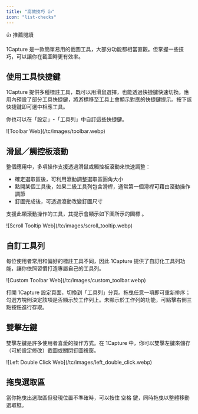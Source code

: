 ```yaml
---
title: "高效技巧 👍"
icon: "list-checks"
---
```

  
<Tip>
👍 推薦閱讀
</Tip>
  
1Capture 是一款簡單易用的截圖工具，大部分功能都相當直觀。但掌握一些技巧，可以讓你在截圖時更有效率。
  
## 使用工具快捷鍵
  
1Capture 提供多種標註工具，既可以用滑鼠選擇，也能透過快捷鍵快速切換。應用內預設了部分工具快捷鍵，將游標移至工具上會顯示對應的快捷鍵提示。按下該快捷鍵即可選中相應工具。
  
你也可以在「設定」-「工具列」中自訂這些快捷鍵。
  
<Frame caption="工具快捷鍵">
  ![Toolbar Web](/tc/images/toolbar.webp)
</Frame>
  
## 滑鼠／觸控板滾動
  
整個應用中，多項操作支援透過滑鼠或觸控板滾動來快速調整：
  
- 確定選取區後，可利用滾動調整選取區圓角大小
- 點開某個工具後，如果二級工具列包含滑桿，通常第一個滑桿可藉由滾動操作調節
- 釘圖完成後，可透過滾動改變釘圖尺寸
  
支援此類滾動操作的工具，其提示會顯示如下圖所示的圖標 。
  
<Frame>
 ![Scroll Tooltip Web](/tc/images/scroll_tooltip.webp)
</Frame>
  
## 自訂工具列
  
每位使用者常用和偏好的標註工具不同，因此 1Capture 提供了自訂化工具列功能，讓你依照習慣打造專屬自己的工具列。
  
<Frame>
 ![Custom Toolbar Web](/tc/images/custom_toolbar.webp)
</Frame>
  
打開 1Capture 設定頁面，切換到「工具列」分頁。拖曳任意一項即可重新排序；勾選方塊則決定該項是否顯示於工作列上。未顯示於工作列的功能，可點擊右側三點按鈕進行存取。
  
## 雙擊左鍵
  
雙擊左鍵是許多使用者喜愛的操作方式。在 1Capture 中，你可以雙擊左鍵來儲存（可於設定修改）截圖或關閉釘圖視窗。
  
<Frame>
![Left Double Click Web](/tc/images/left_double_click.webp)
  
</Frame>
  
## 拖曳選取區
  
當你拖曳出選取區但發現位置不準確時，可以按住 <kbd>空格</kbd> 鍵，同時拖曳以整體移動選取框。